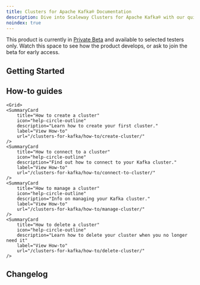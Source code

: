 ```yaml
---
title: Clusters for Apache Kafka® Documentation
description: Dive into Scaleway Clusters for Apache Kafka® with our quickstart guides, how-tos and more.
noindex: true
---
```


<ProductHeader
   productName="Clusters for Apache Kafka®"
   productLogo="kafka"
   description="Scaleway Clusters for Apache Kafka® provides a secure, fully-managed infrastructure for your Apache Kafka® deployments."
   url="/clusters-for-kafka/quickstart/"
   label="Clusters for Apache Kafka® Quickstart"
/>

<Message
  type="note"
  title="Clusters for Apache Kafka® is now in Public Beta">
  This product is currently in [Private Beta](https://www.scaleway.com/en/betas/) and available to selected testers only. Watch this space to see how the product develops, or ask to join the beta for early access.
</Message>

## Getting Started

<Grid>
    <SummaryCard
        title="Quickstart"
        icon="rocket"
        description="Learn how to add and manage your clusters in a few steps."
        label="View Quickstart"
        url="/clusters-for-kafka/quickstart/"
    />
    <SummaryCard
        title="Concepts"
        icon="info"
        description="Core concepts that give you a better understanding of Clusters for Apache Kafka®."
        label="View Concepts"
        url="/clusters-for-kafka/concepts"
    />
    <SummaryCard
        title="FAQ"
        icon="help-circle-outline"
        description="Find answers to common questions"
        label="View FAQ"
        url="/clusters-for-kafka/faq/"
    />
    </Grid>

## How-to guides

    <Grid>
    <SummaryCard
        title="How to create a cluster"
        icon="help-circle-outline"
        description="Learn how to create your first cluster."
        label="View How-to"
        url="/clusters-for-kafka/how-to/create-cluster/"
    />
    <SummaryCard
        title="How to connect to a cluster"
        icon="help-circle-outline"
        description="Find out how to connect to your Kafka cluster."
        label="View How-to"
        url="/clusters-for-kafka/how-to/connect-to-cluster/"
    />
    <SummaryCard
        title="How to manage a cluster"
        icon="help-circle-outline"
        description="Info on managing your Kafka cluster."
        label="View How-to"
        url="/clusters-for-kafka/how-to/manage-cluster/"
    />
    <SummaryCard
        title="How to delete a cluster"
        icon="help-circle-outline"
        description="Learn how to delete your cluster when you no longer need it"
        label="View How-to"
        url="/clusters-for-kafka/how-to/delete-cluster/"
    />

</Grid>

<ClickableBanner
    productLogo="cli"
    title="Clusters for Apache Kafka® API"
    description="Learn how to manage your clusters through the API."
    url="https://www.scaleway.com/en/developers/api/clusters-for-kafka/"
    label="Go to Clusters for Apache Kafka® API"
/>

## Changelog

<ChangelogList
    productName="clusters-for-kafka"
    numberOfChanges={3}
/>
